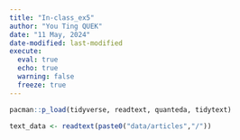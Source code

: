 ```yaml
---
title: "In-class_ex5"
author: "You Ting QUEK"
date: "11 May, 2024"
date-modified: last-modified
execute: 
  eval: true
  echo: true
  warning: false
  freeze: true
---
```


```r
pacman::p_load(tidyverse, readtext, quanteda, tidytext)
```

```r
text_data <- readtext(paste0("data/articles","/"))
```
